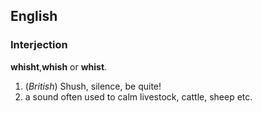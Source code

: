 ==English==
===Interjection===
'''whisht''','''whish''' or '''whist'''.
#(''British'') Shush, silence, be quite!
# a sound often used to calm livestock, cattle, sheep etc.